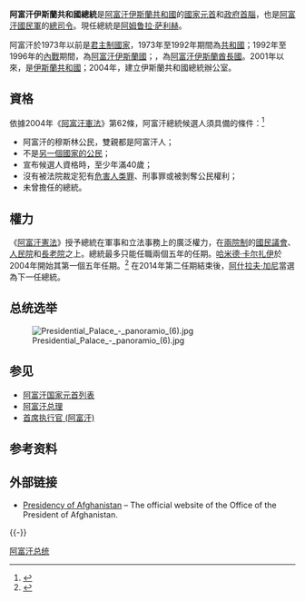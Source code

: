 {{Expand language|1=en|time=2021-08-17T16:28:58+00:00}}
{{Infobox Political post
| post = 總統
| body = 阿富汗伊斯蘭共和國
| native_name = <hr/>  د 
 افغانستان د اسلامي جمهوریت جمهور رئیس <hr/>   رئيس جمهور جمهوری اسلامی افغانستان <hr>
| insignia = File:Emblem_of_Afghanistan_(2013–2021).svg
| insigniasize = 125px
| insigniacaption = [[阿富汗国徽|阿富汗伊斯兰共和国国徽]]
| flag = Standard of the President of Afghanistan.svg
| flagsize = 125px
| flagborder = yes
| flagcaption = [[阿富汗国旗|阿富汗伊斯兰共和国總統旗]]
| image = Amrullah Saleh (4).jpg
| imagesize = 
| incumbent = [[阿姆魯拉·薩利赫|阿姆魯拉·薩利赫]]
| incumbentsince = 自2021年8月17日起
| style = [[尊敬的|尊敬的]]（The Honourable，正式稱謂）<br/>[[阁下|阁下]]（His Excellency，外交稱謂）
| residence = [[喀布尔|喀布尔]][[阿格_(喀布尔)|總統城堡]]（法理上）
| appointer = [[直接选举|直接选举]]
| termlength = 五年，連任一屆
| formation = 1973年7月17日（共和国）<br>2004年12月7日（伊斯兰共和国）
| inaugural = [[穆罕默德·达乌德汗|穆罕默德·达乌德汗]]（共和国）<br>[[哈米德·卡尔扎伊|哈米德·卡尔扎伊]]（伊斯兰共和国）
| deputy = {{tsl|en|Vice President of Afghanistan|阿富汗副總統}}
| salary = 每月960,000 AFN<ref>{{cite web|url=https://wadsam.com/afghan-business-news/afghanistans-lower-house-approves-president-karzais-salary-and-expenses-amount-2323/|title=Afghanistan’s lower house approves President Karzai’s salary and expenses amount|last=Wadsam|date=1 June 2013}}</ref>
| website = {{website|http://president.gov.af/en|Office of the President}}
}}
{{阿富汗政治}}
'''阿富汗伊斯蘭共和國總統'''是[[阿富汗伊斯蘭共和國|阿富汗伊斯蘭共和國]]的[[國家元首|國家元首]]和[[政府首腦|政府首腦]]，也是[[阿富汗國民軍|阿富汗國民軍]]的[[總司令|總司令]]。現任總統是[[阿姆鲁拉·萨利赫|阿姆鲁拉·萨利赫]]。

阿富汗於1973年以前是[[阿富汗王國|君主制國家]]，1973年至1992年期間為[[阿富汗共和國|共和國]]；1992年至1996年的[[阿富汗内战_(1992年－1996年)|內戰]]期間，為[[阿富汗伊斯蘭國|阿富汗伊斯蘭國]]；{{tsl|en|Afghan Civil War (1996-2001)|阿富汗内战 (1996年－2001年)|之後}}，為[[阿富汗伊斯蘭酋長國_(1996年－2001年)|阿富汗伊斯蘭酋長國]]。2001年以來，是[[伊斯蘭共和國|伊斯蘭共和國]]；2004年，建立伊斯蘭共和國總統辦公室。

== 資格 ==
依據2004年《[[2004年阿富汗宪法|阿富汗憲法]]》第62條，阿富汗總統候選人須具備的條件：<ref>{{Cite web| url=http://president.gov.af/english/constitution.mspx| archive-url=https://web.archive.org/web/20090305081410/http://president.gov.af/english/constitution.mspx| archive-date=5 March 2009| title=The Constitution of the Islamic Republic of Afghanistan| publisher=[[阿富汗政治|Government of Afghanistan]]| access-date=5 February 2013}}</ref>
* 阿富汗的穆斯林公民，雙親都是阿富汗人；
* 不是[[多重國籍|另一個國家的公民]]；
* 宣布候選人資格時，至少年滿40歲；
* 沒有被法院裁定犯有[[危害人类罪|危害人类罪]]、刑事罪或被剝奪公民權利；
* 未曾擔任{{tsl|en|term limit|任職期限|超過一屆任期}}的總統。

== 權力 ==
《[[2004年阿富汗宪法|阿富汗憲法]]》授予總統在軍事和立法事務上的廣泛權力，在[[兩院制|兩院制]]的[[国民议会_(阿富汗)|國民議會]]、[[人民院_(阿富汗)|人民院]]和[[长老院_(阿富汗)|長老院]]之上。總統最多只能任職兩個五年的任期。[[哈米德·卡尔扎伊|哈米德·卡尔扎伊]]於2004年開始其第一個五年任期。<ref name=MeshranoJirgaMembers>
{{cite news
 |url         = http://www.parliament.af/pme/showdoc.aspx?Id=12
 |title       = Meshrano Jirga
 |publisher   = [[阿富汗政治|Government of Afghanistan]]
 |access-date  = 2009-07-15
 |archive-date = 2009-02-08
 |archive-url  = https://web.archive.org/web/20090208232025/http://www.parliament.af/pme/showdoc.aspx?Id=12
 |url-status     = dead
 |quote       = The Meshrano Jirga of the National Assembly of Afghanistan consists of 102 members. Two-thirds were elected indirectly through Provincial Councils (one-third representing the Provincial Councils and one-third representing the District Councils) and one-third were appointed by the President of the Islamic Republic of Afghanistan.
}}
</ref> 在2014年第二任期結束後，[[阿什拉夫·加尼·艾哈迈德扎伊|阿什拉夫·加尼]]當選為下一任總統。

== 总统选举 ==
{{expand section|date=March 2020}}
{{main|2019年阿富汗總統選舉}}
[[File:Presidential_Palace_-_panoramio_(6).jpg|thumb]]

== 参见 ==
* [[阿富汗国家元首列表|阿富汗国家元首列表]]
* [[阿富汗总理|阿富汗总理]]
* [[首席执行官_(阿富汗)|首席执行官 (阿富汗)]]

== 参考资料 ==
{{Reflist}}

== 外部链接 ==
*[http://president.gov.af/en Presidency of Afghanistan] – The official website of the Office of the President of Afghanistan.

{{-}}
{{阿富汗主题}}
{{阿富汗政府部门}}
{{亚洲政府首脑}}

[[Category:阿富汗总统|]]